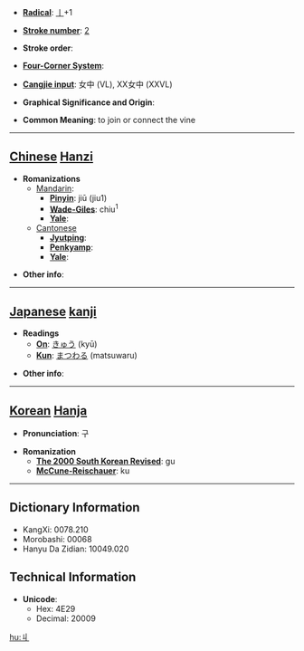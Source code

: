 * '''[[Wiktionary:Chinese radical index| Radical]]''': [[Wiktionary:Chinese radical index 丨|丨]]+1

* '''[[Wiktionary:Chinese total strokes index|Stroke number]]''': [[Wiktionary:Chinese total strokes index 2|2]]

* '''Stroke order''': 

* '''[[Wiktionary:Chinese four corner index|Four-Corner System]]''': 

* '''[[Wiktionary:Chinese Cangjie index|Cangjie input]]''': 女中 (VL), XX女中 (XXVL)

* '''Graphical Significance and Origin''': 

* '''Common Meaning''': to join or connect the vine

----

== [[Chinese]] [[Hanzi]] ==

* '''Romanizations'''
** [[Mandarin]]:
*** '''[[Pinyin]]''': jiū (jiu1)
*** '''[[Wade-Giles]]''': chiu<sup>1</sup>
*** '''[[Yale]]''': 
**[[Cantonese]]
***'''[[Jyutping]]''':
***'''[[Penkyamp]]''': 
***'''[[Yale]]''': 

* '''Other info''': 

----

== [[Japanese]] [[kanji]] ==

* '''Readings'''
** '''[[On]]''': [[きゅう]] (kyū)
** '''[[Kun]]''': [[まつわる]] (matsuwaru)

* '''Other info''':  

----

== [[Korean]] [[Hanja]] ==

* '''Pronunciation''': 구

* '''Romanization'''
** '''[[The 2000 South Korean Revised Romanization|The 2000 South Korean Revised]]''': gu
** '''[[McCune-Reischauer]]''': ku

----

== Dictionary Information ==

* KangXi: 0078.210
* Morobashi: 00068
* Hanyu Da Zidian: 10049.020

== Technical Information ==

* '''Unicode''':
** Hex: 4E29
** Decimal: 20009

[[hu:丩]]